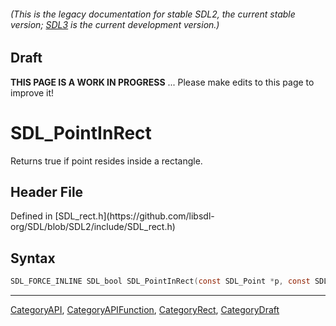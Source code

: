 ====== (This is the legacy documentation for stable SDL2, the current stable version; [https://wiki.libsdl.org/SDL3/ SDL3] is the current development version.) ======

== Draft ==

'''THIS PAGE IS A WORK IN PROGRESS''' ... Please make edits to this page to improve it!


<!-- #*^*^*^*^*See https://wiki.libsdl.org/SGFunctions for details on editing this page*^*^*^*^* -->
= SDL_PointInRect =

Returns true if point resides inside a rectangle.

== Header File ==

Defined in [SDL_rect.h](https://github.com/libsdl-org/SDL/blob/SDL2/include/SDL_rect.h)

== Syntax ==

<syntaxhighlight lang='c'>
SDL_FORCE_INLINE SDL_bool SDL_PointInRect(const SDL_Point *p, const SDL_Rect *r);</syntaxhighlight>

----
[[CategoryAPI]], [[CategoryAPIFunction]], [[CategoryRect]], [[CategoryDraft]]
<!-- #See the Style Guide for instructions on editing the footer. -->


